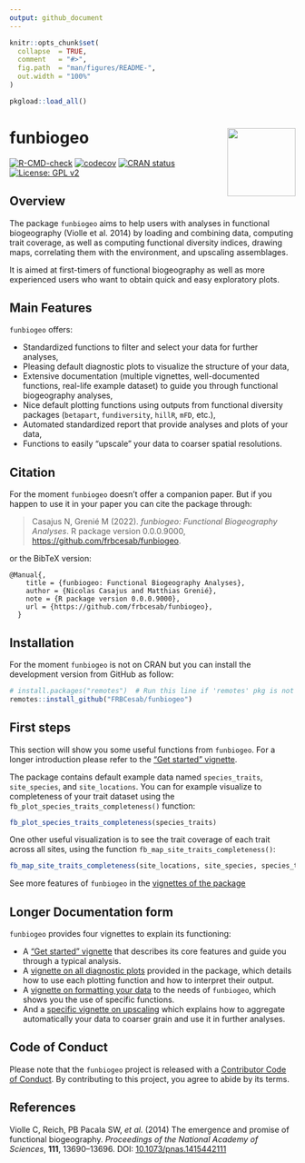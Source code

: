 ```yaml
---
output: github_document
---
```


<!-- README.md is generated from README.Rmd. Please edit that file -->

```r
knitr::opts_chunk$set(
  collapse  = TRUE,
  comment   = "#>",
  fig.path  = "man/figures/README-",
  out.width = "100%"
)

pkgload::load_all()
```


# funbiogeo <img src="man/figures/logo.png" align="right" style="float:right; height:120px;"/>


<!-- badges: start -->
[![R-CMD-check](https://github.com/FRBCesab/funbiogeo/workflows/R-CMD-check/badge.svg)](https://github.com/FRBCesab/funbiogeo/actions)
[![codecov](https://codecov.io/gh/FRBCesab/funbiogeo/branch/main/graph/badge.svg?token=JPXXVNMAJ0)](https://codecov.io/gh/FRBCesab/funbiogeo)
[![CRAN status](https://www.r-pkg.org/badges/version/funbiogeo)](https://CRAN.R-project.org/package=funbiogeo)
[![License: GPL v2](https://img.shields.io/badge/License-GPL%20v2-blue.svg)](https://www.gnu.org/licenses/old-licenses/gpl-2.0.en.html)
<!-- badges: end -->

## Overview

The package `funbiogeo` aims to help users with analyses in functional
biogeography (Violle et al. 2014) by loading and combining data, computing
trait coverage, as well as computing functional diversity indices, drawing maps,
correlating them with the environment, and upscaling assemblages.

It is aimed at first-timers of functional biogeography as well as more
experienced users who want to obtain quick and easy exploratory plots.


## Main Features

`funbiogeo` offers:

* Standardized functions to filter and select your data for further analyses,
* Pleasing default diagnostic plots to visualize the structure of your data,
* Extensive documentation (multiple vignettes, well-documented functions,
  real-life example dataset) to guide you through functional biogeography
  analyses,
* Nice default plotting functions using outputs from functional diversity
  packages (`betapart`, `fundiversity`, `hillR`, `mFD`, etc.),
* Automated standardized report that provide analyses and plots of your data,
* Functions to easily "upscale" your data to coarser spatial resolutions.


## Citation

For the moment `funbiogeo` doesn't offer a companion paper. But if you happen
to use it in your paper you can cite the package through:

> Casajus N, Grenié M (2022). _funbiogeo: Functional Biogeography Analyses_.
  R package version 0.0.0.9000, <https://github.com/frbcesab/funbiogeo>.

or the BibTeX version:

```
@Manual{,
    title = {funbiogeo: Functional Biogeography Analyses},
    author = {Nicolas Casajus and Matthias Grenié},
    note = {R package version 0.0.0.9000},
    url = {https://github.com/frbcesab/funbiogeo},
  }

```


## Installation

For the moment `funbiogeo` is not on CRAN but you can install the development 
version from GitHub as follow:

```r
# install.packages("remotes")  # Run this line if 'remotes' pkg is not installed
remotes::install_github("FRBCesab/funbiogeo")
```


## First steps

This section will show you some useful functions from `funbiogeo`.
For a longer introduction please refer to the
["Get started" vignette](https://frbcesab.github.io/funbiogeo/).

The package contains default example data named `species_traits`,
`site_species`, and `site_locations`. You can for example visualize to completeness of your trait dataset using the `fb_plot_species_traits_completeness()` function:

```r
fb_plot_species_traits_completeness(species_traits)
```

One other useful visualization is to see the trait coverage of each trait across
all sites, using the function `fb_map_site_traits_completeness()`:

```r
fb_map_site_traits_completeness(site_locations, site_species, species_traits)
```

See more features of `funbiogeo` in the [vignettes of the package](https://frbcesab.github.io/funbiogeo/articles/)


## Longer Documentation form

`funbiogeo` provides four vignettes to explain its functioning:

* A ["Get started" vignette](https://frbcesab.github.io/funbiogeo/articles/funbiogeo.html)
  that describes its core features and guide you through a typical analysis.
* A [vignette on all diagnostic plots](https://frbcesab.github.io/funbiogeo/articles/diagnostic-plots.html)
  provided in the package, which details how to use each plotting function and
  how to interpret their output.
* A [vignette on formatting your data](https://frbcesab.github.io/funbiogeo/articles/long-format.html)
  to the needs of `funbiogeo`, which shows you the use of specific functions.
* And a [specific vignette on upscaling](https://frbcesab.github.io/funbiogeo/articles/upscaling.html)
  which explains how to aggregate automatically your data to coarser grain and
  use it in further analyses.


## Code of Conduct

Please note that the `funbiogeo` project is released with a 
[Contributor Code of Conduct](https://contributor-covenant.org/version/2/0/CODE_OF_CONDUCT.html). 
By contributing to this project, you agree to abide by its terms.


## References

Violle C, Reich, PB Pacala SW, _et al._ (2014) 
The emergence and promise of functional biogeography. 
*Proceedings of the National Academy of Sciences*, **111**, 13690--13696. 
DOI: [10.1073/pnas.1415442111](https://doi.org/10.1073/pnas.1415442111)
